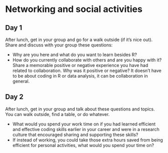 # Networking and social activities

## Day 1 {#social-day-1 .unnumbered}

After lunch, get in your group and go for a walk outside (if it's nice
out). Share and discuss with your group these questions:

-   Why are you here and what do you want to learn besides R?
-   How do you currently collaborate with others and are you happy with
    it? Share a memorable positive or negative experience you have had
    related to collaboration. Why was it positive or negative? It
    doesn't have to be about coding in R or data analysis, it can be
    collaboration in general.

## Day 2 {#social-day-2 .unnumbered}

After lunch, get in your group and talk about these questions and
topics. You can walk outside, find a table, or do whatever.

-   What would you spend your work time on if you had learned efficient
    and effective coding skills earlier in your career and were in a
    research culture that encouraged sharing and supporting these
    skills?
-   If instead of working, you could take those extra hours saved from
    being efficient for personal activities, what would you spend your
    time on?
